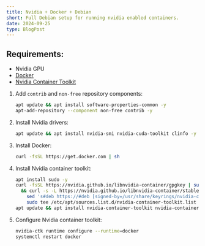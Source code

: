 ```yaml
---
title: Nvidia + Docker + Debian
short: Full Debian setup for running nvidia enabled containers.
date: 2024-09-25
type: BlogPost
---
```


## Requirements:

- Nvidia GPU
- [Docker](http://docker.com/)
- [Nvidia Container Toolkit](https://docs.nvidia.com/datacenter/cloud-native/container-toolkit/latest/index.html)
1. Add `contrib` and `non-free` repository components:
   ```bash
   apt update && apt install software-properties-common -y
   apt-add-repository --component non-free contrib -y
   ```

2. Install Nvidia drivers:
   ```bash
   apt update && apt install nvidia-smi nvidia-cuda-toolkit clinfo -y
   ```

3. Install Docker:
   ```bash
   curl -fsSL https://get.docker.com | sh
   ```

4. Install Nvidia container toolkit:
   ```bash
   apt install sudo -y
   curl -fsSL https://nvidia.github.io/libnvidia-container/gpgkey | sudo gpg --dearmor -o /usr/share/keyrings/nvidia-container-toolkit-keyring.gpg \
     && curl -s -L https://nvidia.github.io/libnvidia-container/stable/deb/nvidia-container-toolkit.list | \
       sed 's#deb https://#deb [signed-by=/usr/share/keyrings/nvidia-container-toolkit-keyring.gpg] https://#g' | \
       sudo tee /etc/apt/sources.list.d/nvidia-container-toolkit.list
   apt update && apt install nvidia-container-toolkit nvidia-container-runtime -y
   ```

5. Configure Nvidia container toolkit:
   ```bash
   nvidia-ctk runtime configure --runtime=docker
   systemctl restart docker
   ```
